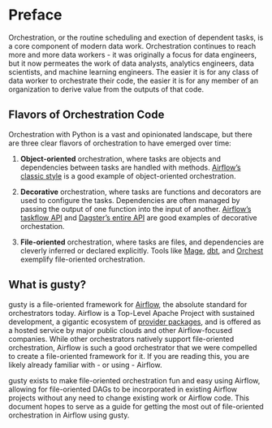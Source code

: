 # Preface {.unnumbered}

Orchestration, or the routine scheduling and exection of dependent tasks, is a core component of modern data work. Orchestration continues to reach more and more data workers - it was originally a focus for data engineers, but it now permeates the work of data analysts, analytics engineers, data scientists, and machine learning engineers. The easier it is for any class of data worker to orchestrate their code, the easier it is for any member of an organization to derive value from the outputs of that code.

## Flavors of Orchestration Code

Orchestration with Python is a vast and opinionated landscape, but there are three clear flavors of orchestration to have emerged over time:

1. **Object-oriented** orchestration, where tasks are objects and dependencies between tasks are handled with methods. [Airflow's classic style ](https://airflow.apache.org/docs/apache-airflow/stable/tutorial/fundamentals.html#example-pipeline-definition) is a good example of object-oriented orchestration.

2. **Decorative** orchestration, where tasks are functions and decorators are used to configure the tasks. Dependencies are often managed by passing the output of one function into the input of another. [Airflow's taskflow API](https://airflow.apache.org/docs/apache-airflow/stable/tutorial/taskflow.html#example-taskflow-api-pipeline) and [Dagster's entire API](https://docs.dagster.io/0.14.20/tutorial/ops-jobs/single-op-job#hello-op) are good examples of decorative orchestation.

3. **File-oriented** orchestration, where tasks are files, and dependencies are cleverly inferred or declared explicitly. Tools like [Mage](https://www.mage.ai/), [dbt](https://www.getdbt.com/), and [Orchest](https://www.orchest.io/) exemplify file-oriented orchestration.

## What is gusty?

gusty is a file-oriented framework for [Airflow](https://airflow.apache.org/), the absolute standard for orchestrators today. Airflow is a Top-Level Apache Project with sustained development, a gigantic ecosystem of [provider packages](https://airflow.apache.org/docs/#providers-packagesdocsapache-airflow-providersindexhtml), and is offered as a hosted service by major public clouds and other Airflow-focused companies. While other orchestrators natively support file-oriented orchestration, Airflow is such a good orchestrator that we were compelled to create a file-oriented framework for it. If you are reading this, you are likely already familiar with - or using - Airflow.

gusty exists to make file-oriented orchestration fun and easy using Airflow, allowing for file-oriented DAGs to be incorporated in existing Airflow projects without any need to change existing work or Airflow code. This document hopes to serve as a guide for getting the most out of file-oriented orchestration in Airflow using gusty.
